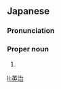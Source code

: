 ==Japanese==
{{ja-kanjitab|えい|じ}}

===Pronunciation===
{{ja-pron|えいじ}}

===Proper noun===
{{ja-pos|proper|えいじ}}

# {{given name|male|lang=ja|sort=えいじ}}

[[li:英治]]